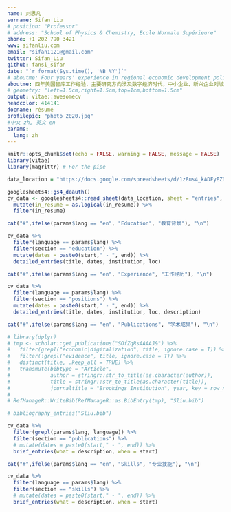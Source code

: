 ```yaml
---
name: 刘思凡
surname: Sifan Liu
# position: "Professor"
# address: "School of Physics & Chemistry, École Normale Supérieure"
phone: +1 202 790 3421
www: sifanliu.com
email: "sifan1121@gmail.com"
twitter: Sifan_Liu
github: fansi_sifan
date: "`r format(Sys.time(), '%B %Y')`"
# aboutme: Four years' experience in regional economic development policy. I use data to help local policy makers better understand their cities
aboutme: 四年美国智库工作经验，主要研究方向涉及数字经济时代，中小企业、新兴企业对城市经济发展的影响，以及相关的评价指标和政策支持。熟练运用 R, Python 等工具进行数据分析和数据可视化。
# geometry: "left=1.5cm,right=1.5cm,top=1cm,bottom=1.5cm"
output: vitae::awesomecv
headcolor: 414141
docname: résumé
profilepic: "photo 2020.jpg"
#中文 zh, 英文 en
params:
  lang: zh
---
```


```r
knitr::opts_chunk$set(echo = FALSE, warning = FALSE, message = FALSE)
library(vitae)
library(magrittr) # For the pipe

data_location = "https://docs.google.com/spreadsheets/d/1z8us4_kADFyEZNinN_Ci_yrcyJwhcmXIRJPMXqcsBLo"  

googlesheets4::gs4_deauth()
cv_data <- googlesheets4::read_sheet(data_location, sheet = "entries", skip = 1, col_types = "c") %>% 
  mutate(in_resume = as.logical(in_resume)) %>% 
  filter(in_resume)
```
 

```r
cat("#",ifelse(params$lang == "en", "Education", "教育背景"), "\n")
```

```r
cv_data %>% 
  filter(language == params$lang) %>%
  filter(section == "education") %>% 
  mutate(dates = paste0(start," - ", end)) %>% 
  detailed_entries(title, dates, institution, loc)
```

```r
cat("#",ifelse(params$lang == "en", "Experience", "工作经历"), "\n")
```

```r
cv_data %>% 
  filter(language == params$lang) %>%
  filter(section == "positions") %>% 
  mutate(dates = paste0(start," - ", end)) %>% 
  detailed_entries(title, dates, institution, loc, description)
```


```r
cat("#",ifelse(params$lang == "en", "Publications", "学术成果"), "\n")
```

```r
# library(dplyr)
# tmp <- scholar::get_publications("SOfZqRsAAAAJ&") %>%
#   filter(grepl("economic|digitalization", title, ignore.case = T)) %>%
#   filter(!grepl("evidence", title, ignore.case = T)) %>% 
#   distinct(title, .keep_all = TRUE) %>%
#   transmute(bibtype = "Article", 
#             author = stringr::str_to_title(as.character(author)),
#             title = stringr::str_to_title(as.character(title)),
#             journaltitle = "Brookings Institution", year, key = row_number())
# 
# RefManageR::WriteBib(RefManageR::as.BibEntry(tmp), "Sliu.bib")

# bibliography_entries("Sliu.bib") 

cv_data %>%
  filter(grepl(params$lang, language)) %>%
  filter(section == "publications") %>%
  # mutate(dates = paste0(start," - ", end)) %>%
  brief_entries(what = description, when = start)

```

```r
cat("#",ifelse(params$lang == "en", "Skills", "专业技能"), "\n")
```

```r
cv_data %>% 
  filter(language == params$lang) %>%
  filter(section == "skills") %>%
  # mutate(dates = paste0(start," - ", end)) %>%
  brief_entries(what = description, when = start)
```

